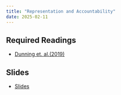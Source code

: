 ```yaml
---
title: "Representation and Accountability"
date: 2025-02-11
---
```

  
## Required Readings
  
  - [Dunning et. al.(2019)](/files/2019_Science_PE_voter_information_campaigns.pdf)


## Slides

- [Slides](/slides/c2-account2.html)


